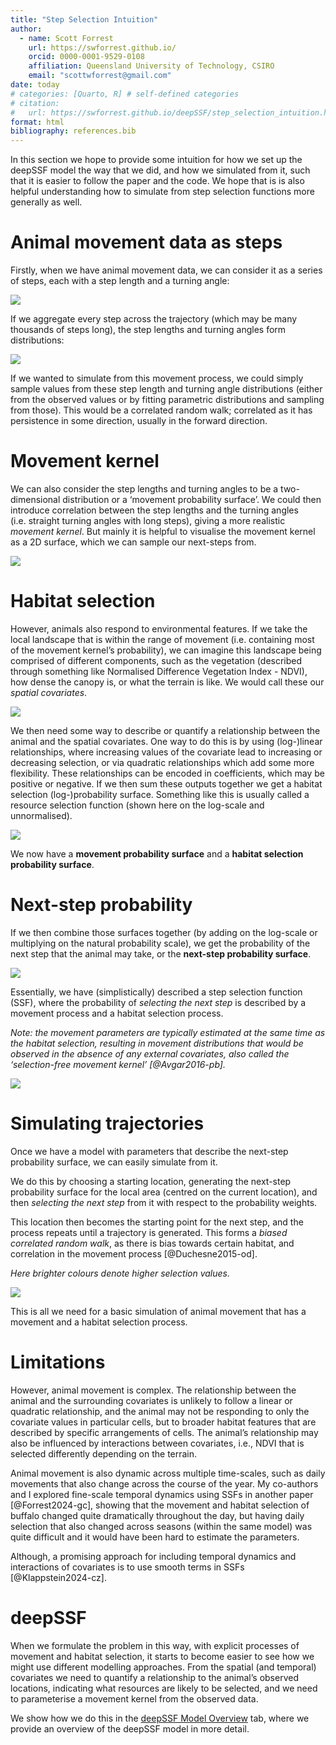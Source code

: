 ```yaml
---
title: "Step Selection Intuition"
author:
  - name: Scott Forrest
    url: https://swforrest.github.io/
    orcid: 0000-0001-9529-0108
    affiliation: Queensland University of Technology, CSIRO
    email: "scottwforrest@gmail.com"
date: today
# categories: [Quarto, R] # self-defined categories
# citation: 
#   url: https://swforrest.github.io/deepSSF/step_selection_intuition.html
format: html
bibliography: references.bib
---
```


In this section we hope to provide some intuition for how we set up the deepSSF model the way that we did, and how we simulated from it, such that it is easier to follow the paper and the code. We hope that is is also helpful understanding how to simulate from step selection functions more generally as well.


# Animal movement data as steps

Firstly, when we have animal movement data, we can consider it as a series of steps, each with a step length and a turning angle:

![](figures\movement_steps.png)

If we aggregate every step across the trajectory (which may be many thousands of steps long), the step lengths and turning angles form distributions:

![](figures\movement_distributions.png)

If we wanted to simulate from this movement process, we could simply sample values from these step length and turning angle distributions (either from the observed values or by fitting parametric distributions and sampling from those). This would be a correlated random walk; correlated as it has persistence in some direction, usually in the forward direction. 


# Movement kernel

We can also consider the step lengths and turning angles to be a two-dimensional distribution or a 'movement probability surface'. We could then introduce correlation between the step lengths and the turning angles (i.e. straight turning angles with long steps), giving a more realistic *movement kernel*. But mainly it is helpful to visualise the movement kernel as a 2D surface, which we can sample our next-steps from.

![](figures\movement_kernel.png)


# Habitat selection

However, animals also respond to environmental features. If we take the local landscape that is within the range of movement (i.e. containing most of the movement kernel's probability), we can imagine this landscape being comprised of different components, such as the vegetation (described through something like Normalised Difference Vegetation Index - NDVI), how dense the canopy is, or what the terrain is like. We would call these our *spatial covariates*.

![](figures\local_habitat.png)

We then need some way to describe or quantify a relationship between the animal and the spatial covariates. One way to do this is by using (log-)linear relationships, where increasing values of the covariate lead to increasing or decreasing selection, or via quadratic relationships which add some more flexibility. These relationships can be encoded in coefficients, which may be positive or negative. If we then sum these outputs together we get a habitat selection (log-)probability surface. Something like this is usually called a resource selection function (shown here on the log-scale and unnormalised).

![](figures\local_rsf.png)

We now have a **movement probability surface** and a **habitat selection probability surface**.


# Next-step probability

If we then combine those surfaces together (by adding on the log-scale or multiplying on the natural probability scale), we get the probability of the next step that the animal may take, or the **next-step probability surface**.

![](figures\ssf_surfaces.png)

Essentially, we have (simplistically) described a step selection function (SSF), where the probability of *selecting the next step* is described by a movement process and a habitat selection process. 

*Note: the movement parameters are typically estimated at the same time as the habitat selection, resulting in movement distributions that would be observed in the absence of any external covariates, also called the 'selection-free movement kernel' [@Avgar2016-pb].*

![](figures\ssf.png)


# Simulating trajectories

Once we have a model with parameters that describe the next-step probability surface, we can easily simulate from it. 

We do this by choosing a starting location, generating the next-step probability surface for the local area (centred on the current location), and then *selecting the next step* from it with respect to the probability weights. 

This location then becomes the starting point for the next step, and the process repeats until a trajectory is generated. This forms a *biased correlated random walk*, as there is bias towards certain habitat, and correlation in the movement process [@Duchesne2015-od].

*Here brighter colours denote higher selection values.*

![](figures/gif1_20230316.gif)

This is all we need for a basic simulation of animal movement that has a movement and a habitat selection process. 


# Limitations

However, animal movement is complex. The relationship between the animal and the surrounding covariates is unlikely to follow a linear or quadratic relationship, and the animal may not be responding to only the covariate values in particular cells, but to broader habitat features that are described by specific arrangements of cells. The animal's relationship may also be influenced by interactions between covariates, i.e., NDVI that is selected differently depending on the terrain.

Animal movement is also dynamic across multiple time-scales, such as daily movements that also change across the course of the year. My co-authors and I explored fine-scale temporal dynamics using SSFs in another paper [@Forrest2024-gc], showing that the movement and habitat selection of buffalo changed quite dramatically throughout the day, but having daily selection that also changed across seasons (within the same model) was quite difficult and it would have been hard to estimate the parameters.

Although, a promising approach for including temporal dynamics and interactions of covariates is to use smooth terms in SSFs [@Klappstein2024-cz].


# deepSSF

When we formulate the problem in this way, with explicit processes of movement and habitat selection, it starts to become easier to see how we might use different modelling approaches. From the spatial (and temporal) covariates we need to quantify a relationship to the animal's observed locations, indicating what resources are likely to be selected, and we need to parameterise a movement kernel from the observed data.

We show how we do this in the [deepSSF Model Overview](deepSSF_model_overview.qmd) tab, where we provide an overview of the deepSSF model in more detail.

